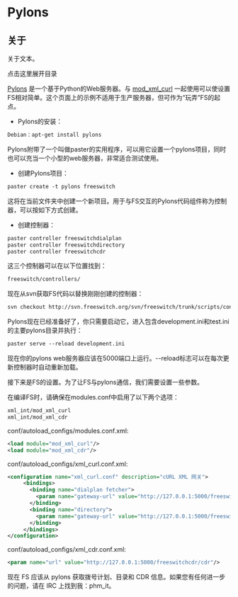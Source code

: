 # Pylons

## 关于

关于文本。

点击这里展开目录

[Pylons](http://pylonshq.com/) 是一个基于Python的Web服务器。与 [mod\_xml\_curl](../Modules/mod_xml_curl_1049001.mdx) 一起使用可以使设置FS相对简单。这个页面上的示例不适用于生产服务器，但可作为“玩弄”FS的起点。

* Pylons的安装：

```xml
Debian：apt-get install pylons
```

Pylons附带了一个叫做paster的实用程序，可以用它设置一个pylons项目，同时也可以充当一个小型的web服务器，非常适合测试使用。

* 创建Pylons项目：

```xml
paster create -t pylons freeswitch
```

这将在当前文件夹中创建一个新项目。用于与FS交互的Pylons代码组件称为控制器，可以按如下方式创建。

* 创建控制器：

```xml
paster controller freeswitchdialplan
paster controller freeswitchdirectory
paster controller freeswitchcdr
```

这三个控制器可以在以下位置找到：

```xml
freeswitch/controllers/
```

现在从svn获取FS代码以替换刚刚创建的控制器：

```xml
svn checkout http://svn.freeswitch.org/svn/freeswitch/trunk/scripts/contrib/Phil/pylons/
```

Pylons现在已经准备好了，你只需要启动它，进入包含development.ini和test.ini的主要pylons目录并执行：

```xml
paster serve --reload development.ini
```

现在你的pylons web服务器应该在5000端口上运行。--reload标志可以在每次更新控制器时自动重新加载。

接下来是FS的设置。为了让FS与pylons通信，我们需要设置一些参数。

在编译FS时，请确保在modules.conf中启用了以下两个选项：

```xml
xml_int/mod_xml_curl
xml_int/mod_xml_cdr
```

conf/autoload\_configs/modules.conf.xml:

```xml
<load module="mod_xml_curl"/>
<load module="mod_xml_cdr"/>
```

conf/autoload\_configs/xml\_curl.conf.xml:

```xml
<configuration name="xml_curl.conf" description="cURL XML 网关">
     <bindings>
       <binding name="dialplan fetcher">
         <param name="gateway-url" value="http://127.0.0.1:5000/freeswitchdialplan/dialplan" bindings="dialplan"/>
       </binding>
       <binding name="directory">
         <param name="gateway-url" value="http://127.0.0.1:5000/freeswitchdirectory/directory" bindings="directory"/>
       </binding>
     </bindings>
</configuration>
```

conf/autoload\_configs/xml\_cdr.conf.xml:

```xml
<param name="url" value="http://127.0.0.1:5000/freeswitchcdr/cdr"/>
```

现在 FS 应该从 pylons 获取拨号计划、目录和 CDR 信息。如果您有任何进一步的问题，请在 IRC 上找到我：phm_it。
